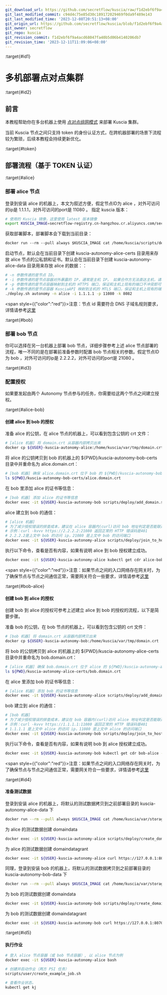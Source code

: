 ```yaml
---
git_download_url: https://github.com/secretflow/kuscia/raw/f1d2ebf6f9a4acd68047fa40b5d06b4140206db7/docs/deployment/deploy_p2p_cn.md
git_last_modified_commit: c94d4c75e85d30c189172029469f0da9f489e143
git_last_modified_time: '2023-12-08T20:51:13+08:00'
git_origin_url: https://github.com/secretflow/kuscia/blob/f1d2ebf6f9a4acd68047fa40b5d06b4140206db7/docs/deployment/deploy_p2p_cn.md
git_owner: secretflow
git_repo: kuscia
git_revision_commit: f1d2ebf6f9a4acd68047fa40b5d06b4140206db7
git_revision_time: '2023-12-11T11:09:06+08:00'
---
```


:target{#id1}

# 多机部署点对点集群

:target{#id2}

## 前言

本教程帮助你在多台机器上使用 [点对点组网模式](../reference/architecture_cn.mdx#peer-to-peer) 来部署 Kuscia 集群。

当前 Kuscia 节点之间只支持 token 的身份认证方式，在跨机器部署的场景下流程较为繁琐，后续本教程会持续更新优化。

:target{#token}

## 部署流程（基于 TOKEN 认证）

:target{#alice}

### 部署 alice 节点

登录到安装 alice 的机器上，本文为叙述方便，假定节点ID为 alice ，对外可访问的ip是 1.1.1.1，对外可访问的port是 11080 。
指定 kuscia 版本：

```bash
# 使用的 Kuscia 镜像，这里使用 latest 版本镜像
export KUSCIA_IMAGE=secretflow-registry.cn-hangzhou.cr.aliyuncs.com/secretflow/kuscia
```

获取部署脚本，部署脚本会下载到当前目录：

```default
docker run --rm --pull always $KUSCIA_IMAGE cat /home/kuscia/scripts/deploy/deploy.sh > deploy.sh && chmod u+x deploy.sh
```

启动节点，默认会在当前目录下创建 kuscia-autonomy-alice-certs 目录用来存放 alice 节点的公私钥和证书。默认会在当前目录下创建 kuscia-autonomy-alice-data 目录用来存放 alice 的数据：：

```bash
# -n 参数传递的是节点 ID。
# -i 参数传递的是节点容器对外暴露的 IP，通常是主机 IP。 如果合作方无法直达主机，请填写网关映射的IP。
# -p 参数传递的是节点容器映射到主机的 HTTPS 端口，保证和主机上现有的端口不冲突即可
# -k 参数传递的是节点容器 KusciaAPI 映射到主机的 MTLS 端口，保证和主机上现有的端口不冲突即可
./deploy.sh autonomy -n alice -i 1.1.1.1 -p 11080 -k 8082
```

<span style={{"color":"red"}}>注意：节点 id 需要符合 DNS 子域名规则要求，详情请参考[这里](https://kubernetes.io/zh-cn/docs/concepts/overview/working-with-objects/names/#dns-subdomain-names)</span>

:target{#bob}

### 部署 bob 节点

你可以选择在另一台机器上部署 bob 节点，详细步骤参考上述 alice 节点部署的流程，唯一不同的是在部署前准备参数时配置 bob 节点相关的参数。假定节点ID为 bob ，对外可访问的ip是 2.2.2.2，对外可访问的port是 21080 。

:target{#id3}

### 配置授权

如果要发起由两个 Autonomy 节点参与的任务，你需要给这两个节点之间建立授权。

:target{#alice-bob}

#### 创建 alice 到 bob 的授权

准备 alice 的公钥，在 alice 节点的机器上，可以看到包含公钥的 crt 文件：

```bash
# [alice 机器] 将 domain.crt 从容器内部拷贝出来
docker cp ${USER}-kuscia-autonomy-alice:/home/kuscia/var/tmp/domain.crt .
```

将 alice 的公钥拷贝到 bob 的机器上的 $\{PWD}/kuscia-autonomy-bob-certs 目录中并重命名为 alice.domain.crt：

```bash
# [bob 机器] 确保 alice.domain.crt 位于 bob 的 ${PWD}/kuscia-autonomy-bob-certs 目录中
ls ${PWD}/kuscia-autonomy-bob-certs/alice.domain.crt
```

在 bob 里添加 alice 的证书等信息：

```bash
# [bob 机器] 添加 alice 的证书等信息
docker exec -it ${USER}-kuscia-autonomy-bob scripts/deploy/add_domain.sh alice p2p
```

alice 建立到 bob 的通信：

```bash
# [alice 机器]
# 为了减少授权错误的排查成本，建议在 alice 容器内(curl)访问 bob 地址判定是否能联通，之后再授权
# 示例：curl -kvvv https://2.2.2.2:21080 返回正常的 HTTP 错误码是401
# 2.2.2.2是上文中 bob 的访问 ip，21080 是上文中 bob 的访问端口
docker exec -it ${USER}-kuscia-autonomy-alice scripts/deploy/join_to_host.sh alice bob https://2.2.2.2:21080
```

执行以下命令，查看是否有内容，如果有说明 alice 到 bob 授权建立成功。

```bash
docker exec -it ${USER}-kuscia-autonomy-alice kubectl get cdr alice-bob -o=jsonpath="{.status.tokenStatus.sourceTokens[*]}"
```

<span style={{"color":"red"}}>注意：如果节点之间的入口网络存在网关时，为了确保节点与节点之间通信正常，需要网关符合一些要求，详情请参考[<span>这里</span>](networkrequirements.mdx)</span>

:target{#bob-alice}

#### 创建 bob 到 alice 的授权

创建 bob 到 alice 的授权可参考上述建立 alice 到 bob 的授权的流程，以下是简要步骤。

准备 bob 的公钥，在 bob 节点的机器上，可以看到包含公钥的 crt 文件：

```bash
# [bob 机器] 将 domain.crt 从容器内部拷贝出来
docker cp ${USER}-kuscia-autonomy-bob:/home/kuscia/var/tmp/domain.crt .
```

将 bob 的公钥拷贝到 alice 的机器上的 $\{PWD}/kuscia-autonomy-alice-certs 目录中并重命名为 bob.domain.crt：

```bash
# [alice 机器] 确保 bob.domain.crt 位于 alice 的 ${PWD}/kuscia-autonomy-alice-certs 目录中
ls ${PWD}/kuscia-autonomy-alice-certs/bob.domain.crt
```

在 alice 里添加 bob 的证书等信息：

```bash
# [alice 机器] 添加 bob 的证书等信息
docker exec -it ${USER}-kuscia-autonomy-alice scripts/deploy/add_domain.sh bob p2p
```

bob 建立到 alice 的通信：

```bash
# [bob 机器]
# 为了减少授权错误的排查成本，建议在 bob 容器内(curl)访问 alice 地址判定是否能联通，之后再授权
# 示例：curl -kvvv https://1.1.1.1:11080 返回正常的 HTTP 错误码是401
# 1.1.1.1 是上文中 alice 的访问 ip，11080 是上文中 alice 的访问端口
docker exec -it ${USER}-kuscia-autonomy-bob scripts/deploy/join_to_host.sh bob alice https://1.1.1.1:11080
```

执行以下命令，查看是否有内容，如果有说明 bob 到 alice 授权建立成功。

```bash
docker exec -it ${USER}-kuscia-autonomy-bob kubectl get cdr bob-alice -o=jsonpath="{.status.tokenStatus.sourceTokens[*]}"
```

<span style={{"color":"red"}}>注意：如果节点之间的入口网络存在网关时，为了确保节点与节点之间通信正常，需要网关符合一些要求，详情请参考[<span>这里</span>](networkrequirements.mdx)</span>

:target{#id4}

#### 准备测试数据

登录到安装 alice 的机器上，将默认的测试数据拷贝到之前部署目录的 kuscia-autonomy-alice-data 下

```bash
docker run --rm --pull always $KUSCIA_IMAGE cat /home/kuscia/var/storage/data/alice.csv > kuscia-autonomy-alice-data/alice.csv
```

为 alice 的测试数据创建 domaindata

```bash
docker exec -it ${USER}-kuscia-autonomy-alice scripts/deploy/create_domaindata_alice_table.sh alice
```

为 alice 的测试数据创建 domaindatagrant

```bash
docker exec -it ${USER}-kuscia-autonomy-alice curl https://127.0.0.1:8070/api/v1/datamesh/domaindatagrant/create -X POST -H 'content-type: application/json' -d '{"author":"alice","domaindata_id":"alice-table","grant_domain":"bob"}' --cacert var/tmp/ca.crt --cert var/tmp/ca.crt --key var/tmp/ca.key
```

同理，登录到安装 bob 的机器上，将默认的测试数据拷贝到之前部署目录的 kuscia-autonomy-bob-data 下

```bash
docker run --rm --pull always $KUSCIA_IMAGE cat /home/kuscia/var/storage/data/bob.csv > kuscia-autonomy-bob-data/bob.csv
```

为 bob 的测试数据创建 domaindata

```bash
docker exec -it ${USER}-kuscia-autonomy-bob scripts/deploy/create_domaindata_bob_table.sh bob
```

为 bob 的测试数据创建 domaindatagrant

```bash
docker exec -it ${USER}-kuscia-autonomy-bob curl https://127.0.0.1:8070/api/v1/datamesh/domaindatagrant/create -X POST -H 'content-type: application/json' -d '{"author":"bob","domaindata_id":"bob-table","grant_domain":"alice"}' --cacert var/tmp/ca.crt --cert var/tmp/ca.crt --key var/tmp/ca.key
```

:target{#id5}

#### 执行作业

```bash
# 登入 alice 节点容器（或 bob 节点容器）, 以 alice 节点为例
docker exec -it ${USER}-kuscia-autonomy-alice bash

# 创建并启动作业（两方 PSI 任务）
scripts/user/create_example_job.sh

# 查看作业状态。
kubectl get kj
```

